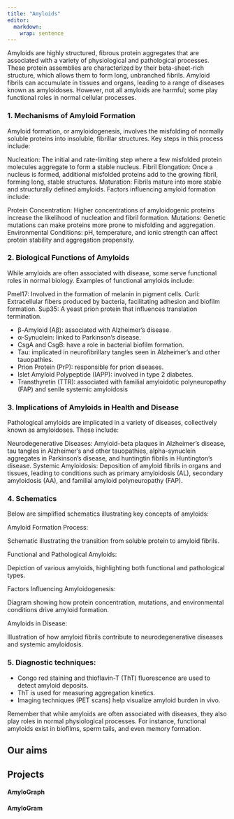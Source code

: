 ```yaml
---
title: "Amyloids"
editor: 
  markdown: 
    wrap: sentence
---
```


Amyloids are highly structured, fibrous protein aggregates that are associated with a variety of physiological and pathological processes. These protein assemblies are characterized by their beta-sheet-rich structure, which allows them to form long, unbranched fibrils. Amyloid fibrils can accumulate in tissues and organs, leading to a range of diseases known as amyloidoses. However, not all amyloids are harmful; some play functional roles in normal cellular processes.

### 1. Mechanisms of Amyloid Formation
Amyloid formation, or amyloidogenesis, involves the misfolding of normally soluble proteins into insoluble, fibrillar structures. Key steps in this process include:

Nucleation: The initial and rate-limiting step where a few misfolded protein molecules aggregate to form a stable nucleus.
Fibril Elongation: Once a nucleus is formed, additional misfolded proteins add to the growing fibril, forming long, stable structures.
Maturation: Fibrils mature into more stable and structurally defined amyloids.
Factors influencing amyloid formation include:

Protein Concentration: Higher concentrations of amyloidogenic proteins increase the likelihood of nucleation and fibril formation.
Mutations: Genetic mutations can make proteins more prone to misfolding and aggregation.
Environmental Conditions: pH, temperature, and ionic strength can affect protein stability and aggregation propensity.

### 2. Biological Functions of Amyloids
While amyloids are often associated with disease, some serve functional roles in normal biology. Examples of functional amyloids include:

Pmel17: Involved in the formation of melanin in pigment cells.
Curli: Extracellular fibers produced by bacteria, facilitating adhesion and biofilm formation.
Sup35: A yeast prion protein that influences translation termination.

  * β-Amyloid (Aβ): associated with Alzheimer’s disease. 
  * α-Synuclein: linked to Parkinson’s disease.
  * CsgA and CsgB: have a role in bacterial biofilm formation. 
  * Tau: implicated in neurofibrillary tangles seen in Alzheimer’s and other tauopathies. 
  * Prion Protein (PrP): responsible for prion diseases. 
  * Islet Amyloid Polypeptide (IAPP): involved in type 2 diabetes. 
  * Transthyretin (TTR): associated with familial amyloidotic polyneuropathy (FAP) and senile systemic amyloidosis

### 3. Implications of Amyloids in Health and Disease
Pathological amyloids are implicated in a variety of diseases, collectively known as amyloidoses. These include:

Neurodegenerative Diseases: Amyloid-beta plaques in Alzheimer's disease, tau tangles in Alzheimer's and other tauopathies, alpha-synuclein aggregates in Parkinson's disease, and huntingtin fibrils in Huntington's disease.
Systemic Amyloidosis: Deposition of amyloid fibrils in organs and tissues, leading to conditions such as primary amyloidosis (AL), secondary amyloidosis (AA), and familial amyloid polyneuropathy (FAP).

### 4. Schematics
Below are simplified schematics illustrating key concepts of amyloids:

Amyloid Formation Process:

Schematic illustrating the transition from soluble protein to amyloid fibrils.

Functional and Pathological Amyloids:

Depiction of various amyloids, highlighting both functional and pathological types.

Factors Influencing Amyloidogenesis:

Diagram showing how protein concentration, mutations, and environmental conditions drive amyloid formation.

Amyloids in Disease:

Illustration of how amyloid fibrils contribute to neurodegenerative diseases and systemic amyloidosis.

### 5. Diagnostic techniques: 

* Congo red staining and thioflavin-T (ThT) fluorescence are used to detect amyloid deposits. 
* ThT is used for measuring aggregation kinetics.
* Imaging techniques (PET scans) help visualize amyloid burden in vivo. 

Remember that while amyloids are often associated with diseases, they also play roles in normal physiological processes. For instance, functional amyloids exist in biofilms, sperm tails, and even memory formation.

## Our aims

## Projects

#### AmyloGraph

#### AmyloGram

